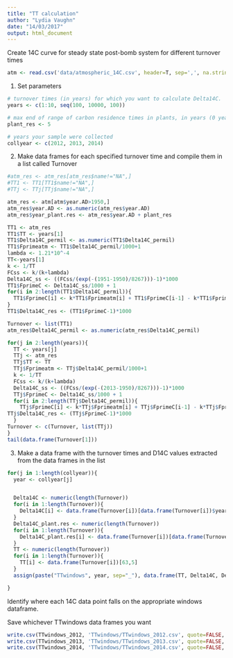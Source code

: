 ```yaml
---
title: "TT calculation"
author: "Lydia Vaughn"
date: "14/03/2017"
output: html_document
---
```


Create 14C curve for steady state post-bomb system for different turnover times

```r
atm <- read.csv('data/atmospheric_14C.csv', header=T, sep=',', na.strings=c('','no data'), fill=T, quote='', stringsAsFactors=F)
```

1. Set parameters
```r
# turnover times (in years) for which you want to calculate Delta14C. 
years <- c(1:10, seq(100, 10000, 100))

# max end of range of carbon residence times in plants, in years (0 years will be used as the minimum by default)
plant_res <- 5

# years your sample were collected
collyear <- c(2012, 2013, 2014)
```

2. Make data frames for each specified turnover time and compile them in a list called Turnover
```r
#atm_res <- atm_res[atm_res$name!="NA",]
#TT1 <- TT1[TT1$name!="NA",]
#TTj <- TTj[TTj$name!="NA",]

atm_res <- atm[atm$year.AD>1950,]
atm_res$year.AD <- as.numeric(atm_res$year.AD)
atm_res$year_plant.res <- atm_res$year.AD + plant_res

TT1 <- atm_res
TT1$TT <- years[1]
TT1$Delta14C_permil <- as.numeric(TT1$Delta14C_permil)
TT1$Fprimeatm <- TT1$Delta14C_permil/1000+1
lambda <- 1.21*10^-4
TT<-years[1]
k <- 1/TT
FCss <- k/(k+lambda)
Delta14C_ss <- ((FCss/(exp(-(1951-1950)/8267)))-1)*1000
TT1$FprimeC <- Delta14C_ss/1000 + 1
for(i in 2:length(TT1$Delta14C_permil)){
  TT1$FprimeC[i] <- k*TT1$Fprimeatm[i] + TT1$FprimeC[i-1] - k*TT1$FprimeC[i-1] - lambda*TT1$FprimeC[i-1]
}
TT1$Delta14C_res <- (TT1$FprimeC-1)*1000

Turnover <- list(TT1)
atm_res$Delta14C_permil <- as.numeric(atm_res$Delta14C_permil)

for(j in 2:length(years)){
  TT <- years[j]
  TTj <- atm_res
  TTj$TT <- TT
  TTj$Fprimeatm <- TTj$Delta14C_permil/1000+1
  k <- 1/TT
  FCss <- k/(k+lambda)
  Delta14C_ss <- ((FCss/(exp(-(2013-1950)/8267)))-1)*1000
  TTj$FprimeC <- Delta14C_ss/1000 + 1
  for(i in 2:length(TTj$Delta14C_permil)){
    TTj$FprimeC[i] <- k*TTj$Fprimeatm[i] + TTj$FprimeC[i-1] - k*TTj$FprimeC[i-1] - lambda*TTj$FprimeC[i-1]
TTj$Delta14C_res <- (TTj$FprimeC-1)*1000
  }
Turnover <- c(Turnover, list(TTj))
}
tail(data.frame(Turnover[1]))
```

3. Make a data frame with the turnover times and D14C values extracted from the data frames in the list
```r
for(j in 1:length(collyear)){
  year <- collyear[j]


  Delta14C <- numeric(length(Turnover))
  for(i in 1:length(Turnover)){
    Delta14C[i] <- data.frame(Turnover[i])[data.frame(Turnover[i])$year.AD==year,"Delta14C_res"]
  }
  Delta14C_plant.res <- numeric(length(Turnover))
  for(i in 1:length(Turnover)){
    Delta14C_plant.res[i] <- data.frame(Turnover[i])[data.frame(Turnover[i])$year_plant.res==year,"Delta14C_res"]
  }
  TT <- numeric(length(Turnover))
  for(i in 1:length(Turnover)){
    TT[i] <- data.frame(Turnover[i])[63,5]
  }
  assign(paste("TTwindows", year, sep="_"), data.frame(TT, Delta14C, Delta14C_plant.res))

}
```

Identify where each 14C data point falls on the appropriate windows dataframe.

Save whichever TTwindows data frames you want
```r
write.csv(TTwindows_2012, 'TTwindows/TTwindows_2012.csv', quote=FALSE, row.names=FALSE)
write.csv(TTwindows_2013, 'TTwindows/TTwindows_2013.csv', quote=FALSE, row.names=FALSE)
write.csv(TTwindows_2014, 'TTwindows/TTwindows_2014.csv', quote=FALSE, row.names=FALSE)


```